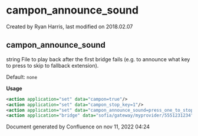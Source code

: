
# campon_announce_sound 

 Created by  Ryan Harris, last modified on 2018.02.07

## campon_announce_sound

string File to play back after the first bridge fails (e.g. to announce what key to press to skip to fallback extension).

Default: `none`

**Usage**

```xml
<action application="set" data="campon=true"/>
<action application="set" data="campon_stop_key=1"/>
<action application="set" data="campon_announce_sound=press_one_to_stop.wav"/>
<action application="bridge" data="sofia/gateway/myprovider/5551231234"/>
```

Document generated by Confluence on nov 11, 2022 04:24
